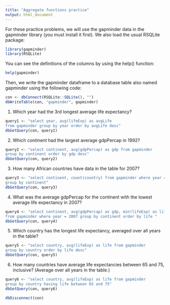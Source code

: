 ```yaml
---
title: "Aggregate functions practice"
output: html_document
---
```


For these practice problems, we will use the gapminder data in the gapminder library (you must install it first). We also load the usual RSQLite package:
```r
library(gapminder)
library(RSQLite)
```

You can see the definitions of the columns by using the help() function:
```r
help(gapminder)
```

Then, we write the gapminder dataframe to a database table also named gapminder using the following code:
```r
con <- dbConnect(RSQLite::SQLite(), "")
dbWriteTable(con, "gapminder", gapminder)
```


1. Which year had the 3rd longest average life expectancy?
```r
query1 <- "select year, avg(lifeExp) as avgLife
from gapminder group by year order by avgLife desc"
dbGetQuery(con, query1)
```

2. Which continent had the largest average gdpPercap in 1992?
```r
query2 <- "select continent, avg(gdpPercap) as gdp from gapminder 
group by continent order by gdp desc"
dbGetQuery(con, query2)
```

3. How many African countries have data in the table for 2007?
```r
query3 <- "select continent, count(country) from gapminder where year = 2007 
group by continent"
dbGetQuery(con, query3)
```

4. What was the average gdpPercap for the continent with the lowest average life expectancy in 2007?
```r
query4 <- "select continent, avg(gdpPercap) as gdp, min(lifeExp) as life 
from gapminder where year = 2007 group by continent order by life "
dbGetQuery(con, query4)
```

5. Which country has the longest life expectancy, averaged over all years in the table?
```r
query5 <- "select country, avg(lifeExp) as life from gapminder 
group by country order by life desc"
dbGetQuery(con, query5)
```

6. How many countries have average life expectancies between 65 and 75, inclusive? (Average over all years in the table.)
```r
query6 <- "select country, avg(lifeExp) as life from gapminder 
group by country having life between 65 and 75"
dbGetQuery(con, query6)
```
```r
dbDisconnect(con)
```

















